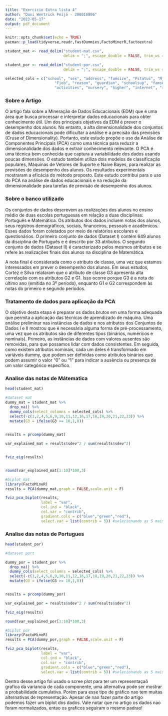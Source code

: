 ```yaml
---
title: "Exercicio Extra lista 4"
author: "Davi Wentrick Feijó - 200016806"
date: "2023-05-17"
output: pdf_document
---
```


```r
knitr::opts_chunk$set(echo = TRUE)
pacman::p_load(tidyverse,readr,fastDummies,FactoMinerR,factoextra)
```

```r

student_mat <- read_delim("student-mat.csv", 
                          delim = ";", escape_double = FALSE, trim_ws = TRUE)

student_por <- read_delim("student-por.csv", 
                          delim = ";", escape_double = FALSE, trim_ws = TRUE)

selected_cols = c("school", "sex", "address", "famsize", "Pstatus", "Mjob", 
                      "Fjob", "reason", "guardian", "schoolsup", "famsup", "paid",
                      "activities", "nursery", "higher", "internet", "romantic" )

```
### Sobre o Artigo

O artigo fala sobre a Mineração de Dados Educacionais (EDM) que é uma área que busca processar e interpretar dados educacionais para obter conhecimento útil. Um dos principais objetivos da EDM é prever o desempenho dos alunos. No entanto, a alta dimensionalidade dos conjuntos de dados educacionais pode dificultar a análise e a precisão das previsões (Cruse of Dimensionality). Portanto, este estudo propõe o uso da Análise de Componentes Principais (PCA) como uma técnica para reduzir a dimensionalidade dos dados e extrair conhecimento relevante. O PCA é uma técnica bem conhecida que captura a variabilidade dos dados usando poucas dimensões. O estudo também utiliza dois modelos de classificação populares, Máquinas de Vetores de Suporte e Naive Bayes, para realizar as previsões de desempenho dos alunos. Os resultados experimentais mostraram a eficácia do método proposto. Este estudo contribui para o uso do PCA na análise de dados educacionais e na redução da dimensionalidade para tarefas de previsão de desempenho dos alunos.

### Sobre o banco utilizado

Os conjuntos de dados descrevem as realizações dos alunos no ensino médio de duas escolas portuguesas em relação a duas disciplinas: Português e Matemática. Os atributos dos dados incluem notas dos alunos, seus registros demográficos, sociais, financeiros, pessoais e acadêmicos. Esses dados foram coletados por meio de relatórios escolares e questionários. O primeiro conjunto de dados (Dataset I) contém 649 alunos da disciplina de Português e é descrito por 33 atributos. O segundo conjunto de dados (Dataset II) é caracterizado pelos mesmos atributos e se refere às realizações finais dos alunos na disciplina de Matemática.

A nota final é considerada como o atributo de classe, uma vez que estamos interessados em prever o desempenho dos alunos. Em seus estudos, Cortez e Silva relataram que o atributo de classe G3 apresenta alta correlação com os atributos G2 e G1. Isso ocorre porque G3 é a nota do último ano (emitida no 3º período), enquanto G1 e G2 correspondem às notas do primeiro e segundo períodos.

### Tratamento de dados para aplicação da PCA

O objetivo desta etapa é preparar os dados brutos em uma forma adequada que permita a aplicação das técnicas de aprendizado de máquina. Uma análise preliminar nas instâncias de dados e nos atributos dos Conjuntos de Dados I e II mostrou que é necessária alguma forma de pré-processamento, uma vez que os atributos são de diferentes tipos (binários, numéricos e nominais). Primeiro, as instâncias de dados com valores ausentes são removidas, para que possamos lidar com dados consistentes.
Em seguida, como existem atributos nominais, cada um deles é transformado em variáveis dummy, que podem ser definidas como atributos binários que podem assumir o valor "0" ou "1" para indicar a ausência ou presença de um valor categórico específico. 

\newpage
### Analise das notas de Mátematica

```r
head(student_mat)
```

```r
#dataset mat
dummy_mat = student_mat %>%
  drop_na() %>%
  dummy_cols(select_columns = selected_cols) %>%
  select(-c(1,2,4,5,6,9,10,11,12,16,17,18,19,20,21,22,23)) %>%
  mutate(G3 = ifelse(G3 >= 10,1,0))
  

results = prcomp(dummy_mat)

var_explained_mat = results$sdev^2 / sum(results$sdev^2)


fviz_eig(results)


round(var_explained_mat[1:10]*100,3)
```

```r
#biplot mat
library(FactoMineR)
results = PCA(dummy_mat,graph = FALSE,scale.unit = F)

fviz_pca_biplot(results,
                label = "var",
                col.ind = "black",
                col.var = "contrib",
                gradient.cols = c("blue","green","red"),
                select.var = list(contrib = 5)) #selecionando as 5 mais importantes
```


\newpage

### Analise das notas de Portugues

```r
head(student_por)

```

```r
#dataset port

dummy_por = student_por %>%
  drop_na() %>%
  dummy_cols(select_columns = selected_cols) %>%
  select(-c(1,2,4,5,6,9,10,11,12,16,17,18,19,20,21,22,23)) %>%
  mutate(G3 = ifelse(G3 >= 10,1,0))


results = prcomp(dummy_por)

var_explained_por = results$sdev^2 / sum(results$sdev^2)

fviz_eig(results)

round(var_explained_por[1:10]*100,3)

```

```r
#biplot por
library(FactoMineR)
results = PCA(dummy_por,graph = FALSE,scale.unit = F)

fviz_pca_biplot(results,
                label = "var",
                col.ind = "black",
                col.var = "contrib",
                gradient.cols = c("blue","green","red"),
                select.var = list(contrib = 5)) #selecionando as 5 mais importantes
```

Dentro desse artigo foi usado o scree plot para ter um representaçaõ grafica da variancia de cada componente, uma alternativa pode ser mostrar a probabilidade cumulativa. Porém para esse tipo de gráfico nao tem muitas alternativas de representação. Apesar de nao fazer parte do artigo podemos fazer um biplot dos dados. Vale notar que no artigo os dados nao foram normalizados, entao os graficos seguiram o mesmo padrao!
